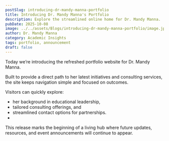 ```yaml
---
postSlug: introducing-dr-mandy-manna-portfolio
title: Introducing Dr. Mandy Manna's Portfolio
description: Explore the streamlined online home for Dr. Mandy Manna.
pubDate: 2025-10-08
image: ../../assets/Blogs/introducing-dr-mandy-manna-portfolio/image.jpeg
author: Dr. Mandy Manna
category: Academic Insights
tags: portfolio, announcement
draft: false
---
```

Today we’re introducing the refreshed portfolio website for Dr. Mandy Manna.

Built to provide a direct path to her latest initiatives and consulting services, the site keeps navigation simple and focused on outcomes.

Visitors can quickly explore:

* her background in educational leadership,
* tailored consulting offerings, and
* streamlined contact options for partnerships.
*

This release marks the beginning of a living hub where future updates, resources, and event announcements will continue to appear.
